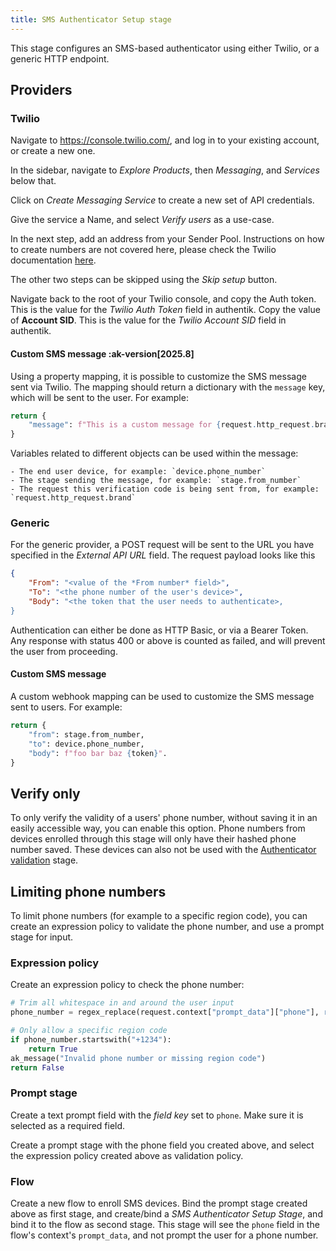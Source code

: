 ```yaml
---
title: SMS Authenticator Setup stage
---
```


This stage configures an SMS-based authenticator using either Twilio, or a generic HTTP endpoint.

## Providers

### Twilio

Navigate to https://console.twilio.com/, and log in to your existing account, or create a new one.

In the sidebar, navigate to _Explore Products_, then _Messaging_, and _Services_ below that.

Click on _Create Messaging Service_ to create a new set of API credentials.

Give the service a Name, and select _Verify users_ as a use-case.

In the next step, add an address from your Sender Pool. Instructions on how to create numbers are not covered here, please check the Twilio documentation [here](https://www.twilio.com/docs).

The other two steps can be skipped using the _Skip setup_ button.

Navigate back to the root of your Twilio console, and copy the Auth token. This is the value for the _Twilio Auth Token_ field in authentik. Copy the value of **Account SID**. This is the value for the _Twilio Account SID_ field in authentik.

#### Custom SMS message :ak-version[2025.8]

Using a property mapping, it is possible to customize the SMS message sent via Twilio. The mapping should return a dictionary with the `message` key, which will be sent to the user. For example:

```python
return {
    "message": f"This is a custom message for {request.http_request.brand.branding_title} SMS authentication. The code is {token}".
}
```

Variables related to different objects can be used within the message:

    - The end user device, for example: `device.phone_number`
    - The stage sending the message, for example: `stage.from_number`
    - The request this verification code is being sent from, for example: `request.http_request.brand`

### Generic

For the generic provider, a POST request will be sent to the URL you have specified in the _External API URL_ field. The request payload looks like this

```json
{
    "From": "<value of the *From number* field>",
    "To": "<the phone number of the user's device>",
    "Body": "<the token that the user needs to authenticate>,
}
```

Authentication can either be done as HTTP Basic, or via a Bearer Token. Any response with status 400 or above is counted as failed, and will prevent the user from proceeding.

#### Custom SMS message

A custom webhook mapping can be used to customize the SMS message sent to users. For example:

```python
return {
    "from": stage.from_number,
    "to": device.phone_number,
    "body": f"foo bar baz {token}".
}
```

## Verify only

To only verify the validity of a users' phone number, without saving it in an easily accessible way, you can enable this option. Phone numbers from devices enrolled through this stage will only have their hashed phone number saved. These devices can also not be used with the [Authenticator validation](../authenticator_validate/index.mdx) stage.

## Limiting phone numbers

To limit phone numbers (for example to a specific region code), you can create an expression policy to validate the phone number, and use a prompt stage for input.

### Expression policy

Create an expression policy to check the phone number:

```python
# Trim all whitespace in and around the user input
phone_number = regex_replace(request.context["prompt_data"]["phone"], r'\s+', '')

# Only allow a specific region code
if phone_number.startswith("+1234"):
    return True
ak_message("Invalid phone number or missing region code")
return False
```

### Prompt stage

Create a text prompt field with the _field key_ set to `phone`. Make sure it is selected as a required field.

Create a prompt stage with the phone field you created above, and select the expression policy created above as validation policy.

### Flow

Create a new flow to enroll SMS devices. Bind the prompt stage created above as first stage, and create/bind a _SMS Authenticator Setup Stage_, and bind it to the flow as second stage. This stage will see the `phone` field in the flow's context's `prompt_data`, and not prompt the user for a phone number.
